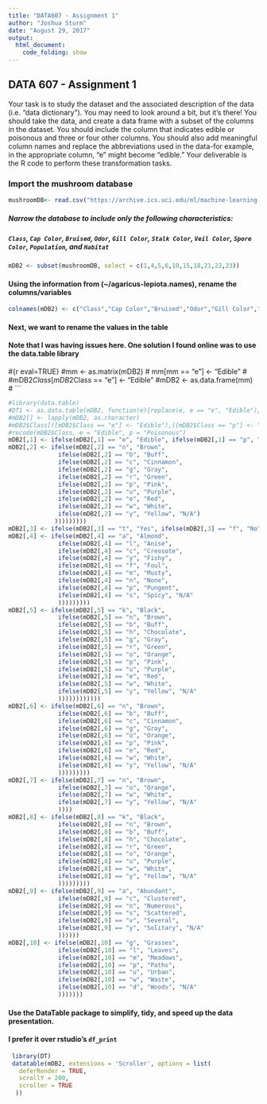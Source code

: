 ```yaml
---
title: "DATA607 - Assignment 1"
author: "Joshua Sturm"
date: "August 29, 2017"
output:
  html_document:
    code_folding: show
---
```



## DATA 607 - Assignment 1

Your task is to study the dataset and the associated description of the data (i.e. "data dictionary"). You may need
to look around a bit, but it's there! You should take the data, and create a data frame with a subset of the columns
in the dataset. You should include the column that indicates edible or poisonous and three or four other columns.
You should also add meaningful column names and replace the abbreviations used in the data-for example, in the
appropriate column, "e" might become "edible." Your deliverable is the R code to perform these transformation
tasks.

### Import the mushroom database

```r
mushroomDB<- read.csv("https://archive.ics.uci.edu/ml/machine-learning-databases/mushroom/agaricus-lepiota.data")
```

##### Narrow the database to include only the following characteristics:
##### `Class`, `Cap Color`, `Bruised`, `Odor`, `Gill Color`, `Stalk Color`, `Veil Color`, `Spore Color`, `Population`, and `Habitat`

```r
mDB2 <- subset(mushroomDB, select = c(1,4,5,6,10,15,18,21,22,23))
```

#### Using the information from (~/agaricus-lepiota.names), rename the columns/variables 

```r
colnames(mDB2) <- c("Class","Cap Color","Bruised","Odor","Gill Color","Stalk Color","Veil Color","Spore Color","Population","Habitat")
```

#### Next, we want to rename the values in the table
#### Note that I was having issues here. One solution I found online was to use the data.table library

#{r eval=TRUE}
#mm <- as.matrix(mDB2)
# mm[mm == "e"] <- "Edible"
# #mDB2$Class[mDB2$Class == "e"] <- "Edible"
#mDB2 <- as.data.frame(mm)
# ```

```r
#library(data.table)
#DT1 <- as.data.table(mDB2, function(e){replace(e, e == "e", "Edible")})
#mDB2[] <- lapply(mDB2, as.character)
#mDB2$Class[([mDB2$Class == "e"] <- "Edible"),([mDB2$Class == "p"] <- "Poisonous")]
#recode(mDB2$Class, e = "Edible", p = "Poisonous")
mDB2[,1] <- ifelse(mDB2[,1] == "e", "Edible", ifelse(mDB2[,1] == "p", "Poisonous", 99))
mDB2[,2] <- ifelse(mDB2[,2] == "n", "Brown",
              ifelse(mDB2[,2] == "b", "Buff",
              ifelse(mDB2[,2] == "c", "Cinnamon",
              ifelse(mDB2[,2] == "g", "Gray",
              ifelse(mDB2[,2] == "r", "Green",
              ifelse(mDB2[,2] == "p", "Pink",
              ifelse(mDB2[,2] == "u", "Purple",
              ifelse(mDB2[,2] == "e", "Red",
              ifelse(mDB2[,2] == "w", "White",
              ifelse(mDB2[,2] == "y", "Yellow", "N/A")
             )))))))))
mDB2[,3] <- ifelse(mDB2[,3] == "t", "Yes", ifelse(mDB2[,3] == "f", "No", "N/A"))
mDB2[,4] <- ifelse(mDB2[,4] == "a", "Almond",
              ifelse(mDB2[,4] == "l", "Anise",
              ifelse(mDB2[,4] == "c", "Creosote",
              ifelse(mDB2[,4] == "y", "Fishy",
              ifelse(mDB2[,4] == "f", "Foul",
              ifelse(mDB2[,4] == "m", "Musty",
              ifelse(mDB2[,4] == "n", "None",
              ifelse(mDB2[,4] == "p", "Pungent",
              ifelse(mDB2[,4] == "s", "Spicy", "N/A"
              )))))))))
mDB2[,5] <- ifelse(mDB2[,5] == "k", "Black",
              ifelse(mDB2[,5] == "n", "Brown",
              ifelse(mDB2[,5] == "b", "Buff",
              ifelse(mDB2[,5] == "h", "Chocolate",
              ifelse(mDB2[,5] == "g", "Gray",
              ifelse(mDB2[,5] == "r", "Green",
              ifelse(mDB2[,5] == "o", "Orange",
              ifelse(mDB2[,5] == "p", "Pink",
              ifelse(mDB2[,5] == "u", "Purple",
              ifelse(mDB2[,5] == "e", "Red",
              ifelse(mDB2[,5] == "w", "White",
              ifelse(mDB2[,5] == "y", "Yellow", "N/A"
              ))))))))))))
mDB2[,6] <- ifelse(mDB2[,6] == "n", "Brown",
              ifelse(mDB2[,6] == "b", "Buff",
              ifelse(mDB2[,6] == "c", "Cinnamon",
              ifelse(mDB2[,6] == "g", "Gray",
              ifelse(mDB2[,6] == "o", "Orange",
              ifelse(mDB2[,6] == "p", "Pink",
              ifelse(mDB2[,6] == "e", "Red",
              ifelse(mDB2[,6] == "w", "White",
              ifelse(mDB2[,6] == "y", "Yellow", "N/A"
              )))))))))
mDB2[,7] <- ifelse(mDB2[,7] == "n", "Brown",
              ifelse(mDB2[,7] == "o", "Orange",
              ifelse(mDB2[,7] == "w", "White",
              ifelse(mDB2[,7] == "y", "Yellow", "N/A"
              ))))
mDB2[,8] <- ifelse(mDB2[,8] == "k", "Black",
              ifelse(mDB2[,8] == "n", "Brown",
              ifelse(mDB2[,8] == "b", "Buff",
              ifelse(mDB2[,8] == "h", "Chocolate",
              ifelse(mDB2[,8] == "r", "Green",
              ifelse(mDB2[,8] == "o", "Orange",
              ifelse(mDB2[,8] == "u", "Purple",
              ifelse(mDB2[,8] == "w", "White",
              ifelse(mDB2[,8] == "y", "Yellow", "N/A"
              )))))))))
mDB2[,9] <- ifelse(mDB2[,9] == "a", "Abundant",
              ifelse(mDB2[,9] == "c", "Clustered",
              ifelse(mDB2[,9] == "n", "Numerous",
              ifelse(mDB2[,9] == "s", "Scattered",
              ifelse(mDB2[,9] == "v", "Several",
              ifelse(mDB2[,9] == "y", "Solitary", "N/A"
              ))))))
mDB2[,10] <- ifelse(mDB2[,10] == "g", "Grasses",
              ifelse(mDB2[,10] == "l", "Leaves",
              ifelse(mDB2[,10] == "m", "Meadows",
              ifelse(mDB2[,10] == "p", "Paths",
              ifelse(mDB2[,10] == "u", "Urban",
              ifelse(mDB2[,10] == "w", "Waste",
              ifelse(mDB2[,10] == "d", "Woods", "N/A"
              )))))))
```




#### Use the DataTable package to simplify, tidy, and speed up the data presentation. 
#### I prefer it over rstudio's `df_print`

```r
 library(DT)
 datatable(mDB2, extensions = 'Scroller', options = list(
   deferRender = TRUE,
   scrollY = 200,
   scroller = TRUE
  ))
```


